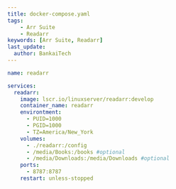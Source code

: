 ```yaml
---
title: docker-compose.yaml
tags:
    - Arr Suite
    - Readarr
keywords: [Arr Suite, Readarr]
last_update:
  author: BankaiTech
---
```


```yaml
name: readarr

services:
  readarr:
    image: lscr.io/linuxserver/readarr:develop
    container_name: readarr
    environtment:
      - PUID=1000
      - PGID=1000
      - TZ=America/New_York
    volumes:
      - ./readarr:/config
      - /media/Books:/books #optional
      - /media/Downloads:/media/Downloads #optional
    ports:
      - 8787:8787
    restart: unless-stopped
```

<BuyMeACoffeeButton />

